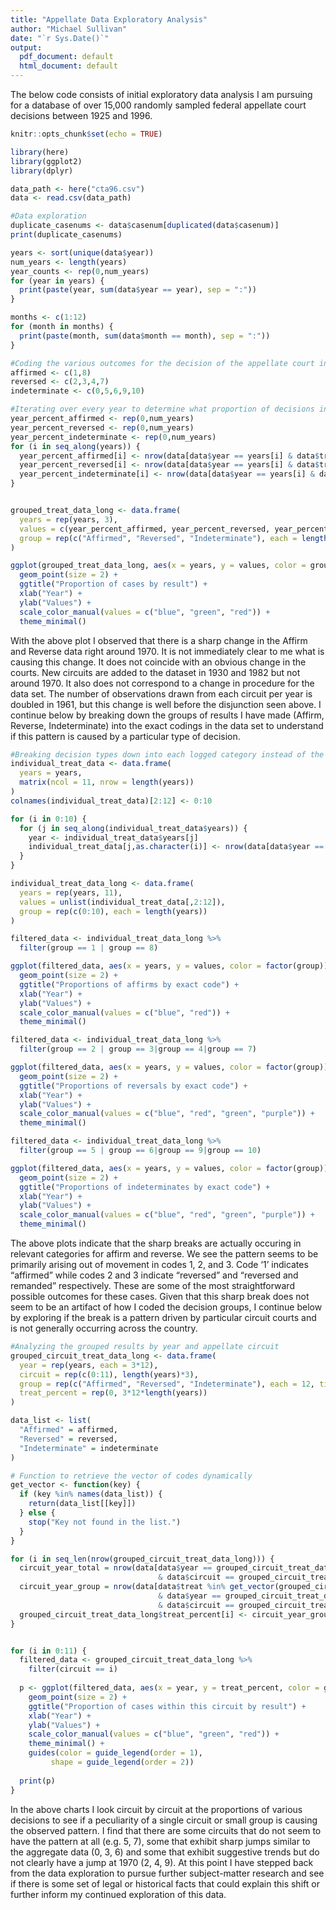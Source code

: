 ```yaml
---
title: "Appellate Data Exploratory Analysis"
author: "Michael Sullivan"
date: "`r Sys.Date()`"
output:
  pdf_document: default
  html_document: default
---
```


The below code consists of initial exploratory data analysis I am pursuing for a database of over 15,000 randomly sampled federal appellate court decisions between 1925 and 1996.

```r
knitr::opts_chunk$set(echo = TRUE)
```

```r
library(here)
library(ggplot2)
library(dplyr)
```
```r

data_path <- here("cta96.csv")
data <- read.csv(data_path)

#Data exploration
duplicate_casenums <- data$casenum[duplicated(data$casenum)]
print(duplicate_casenums)

years <- sort(unique(data$year))
num_years <- length(years)
year_counts <- rep(0,num_years)
for (year in years) {
  print(paste(year, sum(data$year == year), sep = ":"))
}

months <- c(1:12)
for (month in months) {
  print(paste(month, sum(data$month == month), sep = ":"))
}

#Coding the various outcomes for the decision of the appellate court into groups
affirmed <- c(1,8)
reversed <- c(2,3,4,7)
indeterminate <- c(0,5,6,9,10)

#Iterating over every year to determine what proportion of decisions in each year affirmed, reversed or were indeterminate with respect to the lower court's decision
year_percent_affirmed <- rep(0,num_years)
year_percent_reversed <- rep(0,num_years)
year_percent_indeterminate <- rep(0,num_years)
for (i in seq_along(years)) {
  year_percent_affirmed[i] <- nrow(data[data$year == years[i] & data$treat %in% affirmed, ]) / sum(data$year == years[i])
  year_percent_reversed[i] <- nrow(data[data$year == years[i] & data$treat %in% reversed, ]) / sum(data$year == years[i])
  year_percent_indeterminate[i] <- nrow(data[data$year == years[i] & data$treat %in% indeterminate, ]) / sum(data$year == years[i])
}


grouped_treat_data_long <- data.frame(
  years = rep(years, 3),
  values = c(year_percent_affirmed, year_percent_reversed, year_percent_indeterminate),
  group = rep(c("Affirmed", "Reversed", "Indeterminate"), each = length(years))
)

ggplot(grouped_treat_data_long, aes(x = years, y = values, color = group)) +
  geom_point(size = 2) +                     
  ggtitle("Proportion of cases by result") +
  xlab("Year") +
  ylab("Values") +
  scale_color_manual(values = c("blue", "green", "red")) +  
  theme_minimal()

```

With the above plot I observed that there is a sharp change in the Affirm and Reverse data right around 1970. It is not immediately clear to me what is causing this change. It does not coincide with an obvious change in the courts. New circuits are added to the dataset in 1930 and 1982 but not around 1970. It also does not correspond to a change in procedure for the data set. The number of observations drawn from each circuit per year is doubled in 1961, but this change is well before the disjunction seen above. I continue below by breaking down the groups of results I have made (Affirm, Reverse, Indeterminate) into the exact codings in the data set to understand if this pattern is caused by a particular type of decision.

```r

#Breaking decision types down into each logged category instead of the groups I created above
individual_treat_data <- data.frame(
  years = years,
  matrix(ncol = 11, nrow = length(years))
)
colnames(individual_treat_data)[2:12] <- 0:10

for (i in 0:10) {
  for (j in seq_along(individual_treat_data$years)) {
    year <- individual_treat_data$years[j]
    individual_treat_data[j,as.character(i)] <- nrow(data[data$year == year & data$treat == i, ]) / sum(data$year == year)
  }
}

individual_treat_data_long <- data.frame(
  years = rep(years, 11),
  values = unlist(individual_treat_data[,2:12]),
  group = rep(c(0:10), each = length(years))
)

filtered_data <- individual_treat_data_long %>%
  filter(group == 1 | group == 8)

ggplot(filtered_data, aes(x = years, y = values, color = factor(group))) +
  geom_point(size = 2) +                     
  ggtitle("Proportions of affirms by exact code") +
  xlab("Year") +
  ylab("Values") +
  scale_color_manual(values = c("blue", "red")) +  
  theme_minimal()

filtered_data <- individual_treat_data_long %>%
  filter(group == 2 | group == 3|group == 4|group == 7)

ggplot(filtered_data, aes(x = years, y = values, color = factor(group))) +
  geom_point(size = 2) +                     
  ggtitle("Proportions of reversals by exact code") +
  xlab("Year") +
  ylab("Values") +
  scale_color_manual(values = c("blue", "red", "green", "purple")) +  
  theme_minimal()

filtered_data <- individual_treat_data_long %>%
  filter(group == 5 | group == 6|group == 9|group == 10)

ggplot(filtered_data, aes(x = years, y = values, color = factor(group))) +
  geom_point(size = 2) +                     
  ggtitle("Proportions of indeterminates by exact code") +
  xlab("Year") +
  ylab("Values") +
  scale_color_manual(values = c("blue", "red", "green", "purple")) +  
  theme_minimal()

```

The above plots indicate that the sharp breaks are actually occuring in relevant categories for affirm and reverse. We see the pattern seems to be primarily arising out of movement in codes 1, 2, and 3. Code '1' indicates "affirmed" while codes 2 and 3 indicate "reversed" and "reversed and remanded" respectively. These are some of the most straightforward possible outcomes for these cases. Given that this sharp break does not seem to be an artifact of how I coded the decision groups, I continue below by exploring if the break is a pattern driven by particular circuit courts and is not generally occurring across the country.

```r

#Analyzing the grouped results by year and appellate circuit
grouped_circuit_treat_data_long <- data.frame(
  year = rep(years, each = 3*12),
  circuit = rep(c(0:11), length(years)*3),
  group = rep(c("Affirmed", "Reversed", "Indeterminate"), each = 12, times = length(years)),
  treat_percent = rep(0, 3*12*length(years))
)

data_list <- list(
  "Affirmed" = affirmed,
  "Reversed" = reversed,
  "Indeterminate" = indeterminate
)

# Function to retrieve the vector of codes dynamically
get_vector <- function(key) {
  if (key %in% names(data_list)) {
    return(data_list[[key]])
  } else {
    stop("Key not found in the list.")
  }
}

for (i in seq_len(nrow(grouped_circuit_treat_data_long))) {
  circuit_year_total = nrow(data[data$year == grouped_circuit_treat_data_long$year[i]
                                 & data$circuit == grouped_circuit_treat_data_long$circuit[i], ])
  circuit_year_group = nrow(data[data$treat %in% get_vector(grouped_circuit_treat_data_long$group[i])
                                 & data$year == grouped_circuit_treat_data_long$year[i]
                                 & data$circuit == grouped_circuit_treat_data_long$circuit[i], ])
  grouped_circuit_treat_data_long$treat_percent[i] <- circuit_year_group / circuit_year_total
}


for (i in 0:11) {
  filtered_data <- grouped_circuit_treat_data_long %>%
    filter(circuit == i)
  
  p <- ggplot(filtered_data, aes(x = year, y = treat_percent, color = group, shape = factor(circuit))) +
    geom_point(size = 2) +                     
    ggtitle("Proportion of cases within this circuit by result") +
    xlab("Year") +
    ylab("Values") +
    scale_color_manual(values = c("blue", "green", "red")) +  
    theme_minimal() +
    guides(color = guide_legend(order = 1),
         shape = guide_legend(order = 2))
  
  print(p)
}

```

In the above charts I look circuit by circuit at the proportions of various decisions to see if a peculiarity of a single circuit or small group is causing the observed pattern. I find that there are some circuits that do not seem to have the pattern at all (e.g. 5, 7), some that exhibit sharp jumps similar to the aggregate data (0, 3, 6) and some that exhibit suggestive trends but do not clearly have a jump at 1970 (2, 4, 9). At this point I have stepped back from the data exploration to pursue further subject-matter research and see if there is some set of legal or historical facts that could explain this shift or further inform my continued exploration of this data.